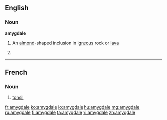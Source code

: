 ==English==

===Noun===
'''amygdale'''

# {{geology}} An [[almond]]-shaped inclusion in [[igneous]] rock or [[lava]]
# {{misspelling of|amygdala}}

----

==French==

===Noun===
{{fr-noun|f}}

# {{anatomy|lang=fr}} [[tonsil]]

[[fr:amygdale]]
[[ko:amygdale]]
[[io:amygdale]]
[[hu:amygdale]]
[[mg:amygdale]]
[[ru:amygdale]]
[[fi:amygdale]]
[[ta:amygdale]]
[[vi:amygdale]]
[[zh:amygdale]]